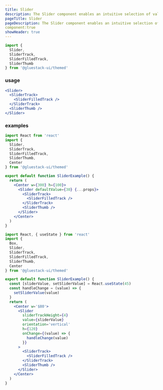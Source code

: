 ```yaml
---
title: Slider
description: The Slider component enables an intuitive selection of values within a designated range. Users can easily adjust their selection by sliding a visual indicator along the track.
pageTitle: Slider
pageDescription: The Slider component enables an intuitive selection of values within a designated range. Users can easily adjust their selection by sliding a visual indicator along the track.
component:true
showHeader: true
---
```


```jsx
import {
  Slider,
  SliderTrack,
  SliderFilledTrack,
  SliderThumb
} from '@gluestack-ui/themed'
```

### usage

```jsx
<Slider>
  <SliderTrack>
    <SliderFilledTrack />
  </SliderTrack>
  <SliderThumb />
</Slider>
```

### examples

```jsx
import React from 'react'
import {
  Slider,
  SliderTrack,
  SliderFilledTrack,
  SliderThumb,
  Center
} from '@gluestack-ui/themed'

export default function SliderExample() {
  return (
    <Center w={300} h={100}>
      <Slider defaultValue={30} {...props}>
        <SliderTrack>
          <SliderFilledTrack />
        </SliderTrack>
        <SliderThumb />
      </Slider>
    </Center>
  )
}
```

```jsx
import React, { useState } from 'react'
import {
  Box,
  Slider,
  SliderTrack,
  SliderFilledTrack,
  SliderThumb,
  Center
} from '@gluestack-ui/themed'

export default function SliderExample() {
  const [sliderValue, setSliderValue] = React.useState(45)
  const handleChange = (value) => {
    setSliderValue(value)
  }
  return (
    <Center w='$80'>
      <Slider
        sliderTrackHeight={4}
        value={sliderValue}
        orientation='vertical'
        h={120}
        onChange={(value) => {
          handleChange(value)
        }}
      >
        <SliderTrack>
          <SliderFilledTrack />
        </SliderTrack>
        <SliderThumb />
      </Slider>
    </Center>
  )
}
```
